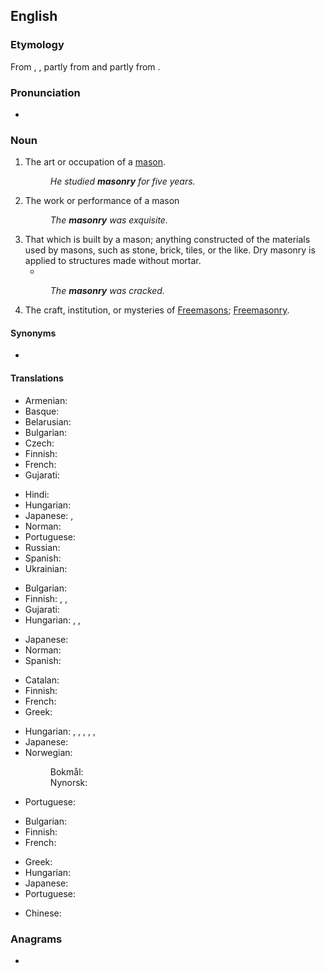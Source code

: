 ==English==
{{wikipedia}}

===Etymology===
From {{inh|en|enm|masonry}}, {{m|enm|masonrie}}, partly from {{der|en|fro|maçonerie}} and partly from {{af|en|mason|-ry}}.

===Pronunciation===
* {{IPA|en|/ˈmeɪsənɹi/}}

===Noun===
{{en-noun|~}}

# The art or occupation of a [[mason]].
#: ''He studied '''masonry''' for five years.''
# The work or performance of a mason
#: ''The '''masonry''' was exquisite.''
# That which is built by a mason; anything constructed of the materials used by masons, such as stone, brick, tiles, or the like. Dry masonry is applied to structures made without mortar.
#* {{quote-book|en|title=Walls and Ceilings|editor=Robert M. Jones|ISBN=0809434520|year=1980|publisher=Time-Life Books|page=56
|passage=Many houses built between the Civil War and 1940 have '''masonry''' walls, usually of brick, with the inside surfaces covered by a layer of plaster.}}
#: ''The '''masonry''' was cracked.''
# The craft, institution, or mysteries of [[Freemason]]s; [[Freemasonry]].

====Synonyms====
* {{l|en|stonecraft}}

====Translations====
{{trans-top|art or occupation of a mason}}
* Armenian: {{t-needed|hy}}
* Basque: {{t+|eu|igeltserotza}}
* Belarusian: {{t|be|[[каменны|каме́нная]] [[кла́дка]]|f}}
* Bulgarian: {{t|bg|зидарство|n}}
* Czech: {{t|cs|zednictví|n}}
* Finnish: {{t|fi|muurarius}}
* French: {{t+|fr|maçonnerie|f}}
* Gujarati: {{t|gu|કડિયાકામ}}
{{trans-mid}}
* Hindi: {{t+|hi|राजगीरी|m}}
* Hungarian: {{t|hu|kőművesség}}
* Japanese: {{t|ja|石工職人}}, {{t|ja|石造技術}}
* Norman: {{t|nrf|machon'nie|f}}
* Portuguese: {{t+|pt|alvenaria|f}}
* Russian: {{t|ru|[[каменный|ка́менная]] [[кла́дка]]|f}}
* Spanish: {{t+|es|albañilería|f}}
* Ukrainian: {{t|uk|[[кам'яний|кам'яна́]] [[кла́дка]]|f}}
{{trans-bottom}}

{{trans-top|work or performance of a mason}}
* Bulgarian: {{t|bg|зидария|f}}
* Finnish: {{t+|fi|muuraus}}, {{t+|fi|kivityö}}, {{t|fi|muuraustyö}}
* Gujarati: {{t|gu|કડિયાકામ}}
* Hungarian: {{t|hu|kőművesmunka}}, {{t+|hu|falazás}}, {{t|hu|vakolás}}
{{trans-mid}}
* Japanese: {{t|ja|石匠}}
* Norman: {{t|nrf|machon'nie|f}}
* Spanish: {{t+|es|mampostería|f}}
{{trans-bottom}}

{{trans-top|that which is built by a mason}}
* Catalan: {{t|ca|maçoneria|f}}
* Finnish: {{t+|fi|kivityö}}
* French: {{t+|fr|maçonnerie}}
* Greek: {{t+|el|λιθοδομή|f}}
{{trans-mid}}
* Hungarian: {{t|hu|kőművesmunka}}, {{t+|hu|falazat}}, {{t+|hu|falazás}}, {{t+|hu|fal}}, {{t+|hu|építmény}}, {{t+|hu|vakolat}}
* Japanese: {{t|ja|石造建築物}}
* Norwegian:
*: Bokmål: {{t|nb|murverk|n}}
*: Nynorsk: {{t|nn|murverk|n}}
* Portuguese: {{t+|pt|alvenaria|f}}
{{trans-bottom}}

{{trans-top-see|Freemasonry|Freemasonry}}
* Bulgarian: {{t|bg|масонство|n}}
* Finnish: {{t|fi|vapaamuurarius}}
* French: {{t+|fr|maçonnerie|f}}
{{trans-mid}}
* Greek: {{t+|el|ελευθεροτεκτονισμός|m}}
* Hungarian: {{t+|hu|szabadkőművesség}}
* Japanese: {{t|ja|フリーメイソン}}
* Portuguese: {{t+|pt|maçonaria|f}}
{{trans-bottom}}

{{checktrans-top}}
* Chinese: {{t-check|cmn|石工技藝}}
{{trans-mid}}
{{trans-bottom}}

===Anagrams===
* {{anagrams|en|a=amnorsy|Maynors}}